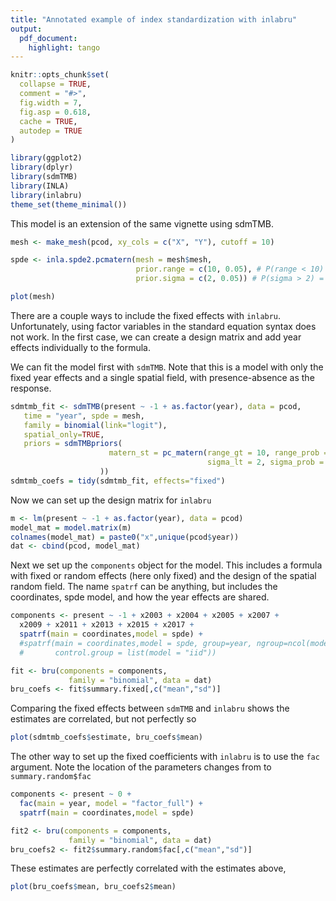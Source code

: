 ```yaml
---
title: "Annotated example of index standardization with inlabru"
output:
  pdf_document:
    highlight: tango
---
```


```r
knitr::opts_chunk$set(
  collapse = TRUE,
  comment = "#>",
  fig.width = 7,
  fig.asp = 0.618,
  cache = TRUE,
  autodep = TRUE
)
```


```r
library(ggplot2)
library(dplyr)
library(sdmTMB)
library(INLA)
library(inlabru)
theme_set(theme_minimal())
```

This model is an extension of the same vignette using sdmTMB.

```r
mesh <- make_mesh(pcod, xy_cols = c("X", "Y"), cutoff = 10)

spde <- inla.spde2.pcmatern(mesh = mesh$mesh,
                            prior.range = c(10, 0.05), # P(range < 10) = 0.05
                            prior.sigma = c(2, 0.05)) # P(sigma > 2) = 0.05
```

```r
plot(mesh)
```

There are a couple ways to include the fixed effects with `inlabru`. Unfortunately, using factor variables in the standard equation syntax does not work. In the first case, we can create a design matrix and add year effects individually to the formula.

We can fit the model first with `sdmTMB`. Note that this is a model with only the fixed year effects and a single spatial field, with presence-absence as the response.  

```r
sdmtmb_fit <- sdmTMB(present ~ -1 + as.factor(year), data = pcod,
   time = "year", spde = mesh, 
   family = binomial(link="logit"), 
   spatial_only=TRUE,
   priors = sdmTMBpriors(
                      matern_st = pc_matern(range_gt = 10, range_prob = 0.05,
                                            sigma_lt = 2, sigma_prob = 0.05)
                    ))
sdmtmb_coefs = tidy(sdmtmb_fit, effects="fixed")
```

Now we can set up the design matrix for `inlabru`  

```r
m <- lm(present ~ -1 + as.factor(year), data = pcod)
model_mat = model.matrix(m)
colnames(model_mat) = paste0("x",unique(pcod$year))
dat <- cbind(pcod, model_mat)
```

Next we set up the `components` object for the model. This includes a formula with fixed or random effects (here only fixed) and the design of the spatial random field. The name `spatrf` can be anything, but includes the coordinates, spde model, and how the year effects are shared. 

```r
components <- present ~ -1 + x2003 + x2004 + x2005 + x2007 +
  x2009 + x2011 + x2013 + x2015 + x2017 +
  spatrf(main = coordinates,model = spde) + 
  #spatrf(main = coordinates,model = spde, group=year, ngroup=ncol(model_mat),
  #       control.group = list(model = "iid"))

fit <- bru(components = components,
             family = "binomial", data = dat)
bru_coefs <- fit$summary.fixed[,c("mean","sd")]
```

Comparing the fixed effects between `sdmTMB` and `inlabru` shows the estimates are correlated, but not perfectly so  

```r
plot(sdmtmb_coefs$estimate, bru_coefs$mean)
```

The other way to set up the fixed coefficients with `inlabru` is to use the `fac` argument. Note the location of the parameters changes from to `summary.random$fac`

```r
components <- present ~ 0 +
  fac(main = year, model = "factor_full") + 
  spatrf(main = coordinates,model = spde)

fit2 <- bru(components = components,
             family = "binomial", data = dat)
bru_coefs2 <- fit2$summary.random$fac[,c("mean","sd")]
```

These estimates are perfectly correlated with the estimates above,

```r
plot(bru_coefs$mean, bru_coefs2$mean)
```

